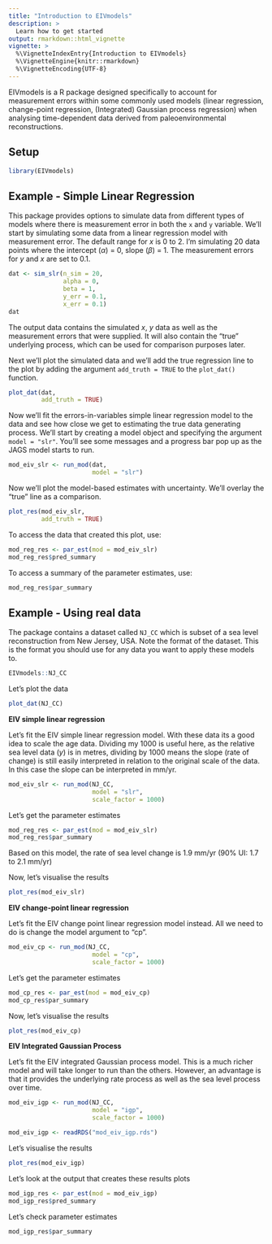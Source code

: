 ```yaml
---
title: "Introduction to EIVmodels"
description: >
  Learn how to get started
output: rmarkdown::html_vignette
vignette: >
  %\VignetteIndexEntry{Introduction to EIVmodels}
  %\VignetteEngine{knitr::rmarkdown}
  %\VignetteEncoding{UTF-8}
---
```


EIVmodels is a R package designed specifically to account for measurement errors within some commonly used models (linear regression, change-point regression, (Integrated) Gaussian process regression) when analysing time-dependent data derived from paleoenvironmental reconstructions.

## Setup

```r
library(EIVmodels)
```

## Example - Simple Linear Regression

This package provides options to simulate data from different types of models where there is measurement error in both the `x` and `y` variable. We'll start by simulating some data from a linear regression model with measurement error. The default range for $x$ is 0 to 2. I'm simulating 20 data points where the intercept ($\alpha$) = 0, slope ($\beta$) = 1. The measurement errors for $y$ and $x$ are set to 0.1. 
```r
dat <- sim_slr(n_sim = 20,
               alpha = 0,
               beta = 1,
               y_err = 0.1,
               x_err = 0.1)
dat
```

The output data contains the simulated $x$, $y$ data as well as the measurement errors that were supplied. It will also contain the "true" underlying process, which can be used for comparison purposes later. 

Next we'll plot the simulated data and we'll add the true regression line to the plot by adding the argument `add_truth = TRUE` to the `plot_dat()` function. 

```r
plot_dat(dat,
         add_truth = TRUE)
```

Now we'll fit the errors-in-variables simple linear regression model to the data and see how close we get to estimating the true data generating process. We'll start by creating a model object and specifying the argument `model = "slr"`. You'll see some messages and a progress bar pop up as the JAGS model starts to run. 

```r
mod_eiv_slr <- run_mod(dat,
                       model = "slr")
```

Now we'll plot the model-based estimates with uncertainty. We'll overlay the "true" line as a comparison. 

```r
plot_res(mod_eiv_slr,
         add_truth = TRUE)
```

To access the data that created this plot, use:

```r
mod_reg_res <- par_est(mod = mod_eiv_slr)
mod_reg_res$pred_summary
```

To access a summary of the parameter estimates, use:

```r
mod_reg_res$par_summary
```

## Example - Using real data

The package contains a dataset called `NJ_CC` which is subset of a sea level reconstruction from New Jersey, USA. Note the format of the dataset. This is the format you should use for any data you want to apply these models to. 

```r
EIVmodels::NJ_CC
```
Let's plot the data

```r
plot_dat(NJ_CC)
```

__EIV simple linear regression__

Let's fit the EIV simple linear regression model. With these data its a good idea to scale the age data. Dividing my 1000 is useful here, as the relative sea level data ($y$) is in metres, dividing by 1000 means the slope (rate of change) is still easily interpreted in relation to the original scale of the data. In this case the slope can be interpreted in mm/yr.

```r
mod_eiv_slr <- run_mod(NJ_CC,
                       model = "slr",
                       scale_factor = 1000)
```

Let's get the parameter estimates

```r
mod_reg_res <- par_est(mod = mod_eiv_slr)
mod_reg_res$par_summary
```

Based on this model, the rate of sea level change is 1.9 mm/yr (90% UI: 1.7 to 2.1 mm/yr) 

Now, let's visualise the results

```r
plot_res(mod_eiv_slr)
```

__EIV change-point linear regression__

Let's fit the EIV change point linear regression model instead. All we need to do is change the model argument to "cp".

```r
mod_eiv_cp <- run_mod(NJ_CC,
                       model = "cp",
                       scale_factor = 1000)
```

Let's get the parameter estimates

```r
mod_cp_res <- par_est(mod = mod_eiv_cp)
mod_cp_res$par_summary
```

Now, let's visualise the results

```r
plot_res(mod_eiv_cp)
```

__EIV Integrated Gaussian Process__

Let's fit the EIV integrated Gaussian process model. This is a much richer model and will take longer to run than the others. However, an advantage is that it  provides the underlying rate process as well as the sea level process over time. 


```r
mod_eiv_igp <- run_mod(NJ_CC,
                       model = "igp",
                       scale_factor = 1000)
```

```r
mod_eiv_igp <- readRDS("mod_eiv_igp.rds")
```

Let's visualise the results

```r
plot_res(mod_eiv_igp)
```


Let's look at the output that creates these results plots

```r
mod_igp_res <- par_est(mod = mod_eiv_igp)
mod_igp_res$pred_summary
```

Let's check parameter estimates

```r
mod_igp_res$par_summary
```
